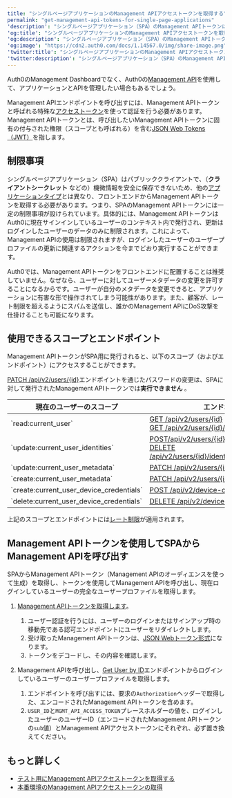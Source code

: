 ```yaml
---
title: "シングルページアプリケーションのManagement APIアクセストークンを取得する"
permalink: "get-management-api-tokens-for-single-page-applications"
'description': "シングルページアプリケーション（SPA）のManagement APIトークンに使用できるスコープとエンドポイントについて説明します。"
'og:title': "シングルページアプリケーションのManagement APIアクセストークンを取得する"
'og:description': "シングルページアプリケーション（SPA）のManagement APIトークンに使用できるスコープとエンドポイントについて説明します。"
'og:image': "https://cdn2.auth0.com/docs/1.14567.0/img/share-image.png"
'twitter:title': "シングルページアプリケーションのManagement APIアクセストークンを取得する"
'twitter:description': "シングルページアプリケーション（SPA）のManagement APIトークンに使用できるスコープとエンドポイントについて説明します。"
---
```


Auth0のManagement Dashboardでなく、Auth0の[Management API](/docs/ja-jp/api/management/v2#!)を使用して、アプリケーションとAPIを管理したい場合もあるでしょう。

<Tooltip data-tooltip-id="react-containers-DefinitionTooltip-0" href="/docs/ja-jp/glossary?term=management-api" tip="Management API: 顧客が管理タスクを実行できるようにするための製品。" cta="用語集の表示">Management API</Tooltip>エンドポイントを呼び出すには、Management APIトークンと呼ばれる特殊な[アクセストークン](/docs/ja-jp/secure/tokens/access-tokens)を使って認証を行う必要があります。Management APIトークンとは、呼び出したいManagement APIトークンに固有の付与された権限（スコープとも呼ばれる）を含む[JSON Web Tokens（JWT）](/docs/ja-jp/secure/tokens/json-web-tokens)を指します。

## 制限事項

シングルページアプリケーション（SPA）はパブリッククライアントで、（**クライアントシークレット** などの）機微情報を安全に保存できないため、他の[アプリケーションタイプ](/docs/ja-jp/get-started/applications)とは異なり、フロントエンドからManagement APIトークンを取得する必要があります。つまり、SPAのManagement APIトークンには一定の制限事項が設けられています。具体的には、Management APIトークンはAuth0に現在サインインしているユーザーのコンテキスト内で発行され、更新はログインしたユーザーのデータのみに制限されます。これによって、Management APIの使用は制限されますが、ログインしたユーザーのユーザープロファイルの更新に関連するアクションを今までどおり実行することができます。

<Warning>

Auth0では、Management APIトークンをフロントエンドに配置することは推奨していません。なぜなら、ユーザーに対してユーザーメタデータの変更を許可することになるからです。ユーザーが自分のメタデータを変更できると、アプリケーションに有害な形で操作されてしまう可能性があります。また、顧客が、レート制限を超えるようにスパムを送信し、誰かのManagement APIにDoS攻撃を仕掛けることも可能になります。

</Warning>

## 使用できるスコープとエンドポイント

Management APIトークンがSPA用に発行されると、以下のスコープ（およびエンドポイント）にアクセスすることができます。

<Callout icon="file-lines" color="#0EA5E9" iconType="regular">

[PATCH /api/v2/users/{id}](/docs/ja-jp/api/management/v2#!/Users/patch_users_by_id)エンドポイントを通じたパスワードの変更は、SPAに対して発行されたManagement APIトークンでは**実行できません** 。

</Callout>

<table class="table"><thead>
<tr>
<th><strong>現在のユーザーのスコープ</strong></th>
<th><strong>エンドポイント</strong></th>
</tr>
</thead>
<tbody>
<tr>
<td>`read:current_user`</td>
<td><a href="/docs/ja-jp/api/management/v2#!/Users/get_users_by_id">GET /api/v2/users/{id}</a> <br/> <a href="/docs/ja-jp/api/management/v2#!/Users/get_enrollments">GET /api/v2/users/{id}/enrollments</a></td>
</tr>
<tr>
<td>`update:current_user_identities`</td>
<td><a href="/docs/ja-jp/api/management/v2#!/Users/post_identities">POST/api/v2/users/{id}/identities</a> <br/> <a href="/docs/ja-jp/api/management/v2#!/Users/delete_user_identity_by_user_id">DELETE /api/v2/users/{id}/identities/{provider}/{user_id}</a></td>
</tr>
<tr>
<td>`update:current_user_metadata`</td>
<td><a href="/docs/ja-jp/api/management/v2#!/Users/patch_users_by_id">PATCH /api/v2/users/{id}</a></td>
</tr>
<tr>
<td>`create:current_user_metadata`</td>
<td><a href="/docs/ja-jp/api/management/v2#!/Users/patch_users_by_id">PATCH /api/v2/users/{id}</a></td>
</tr>
<tr>
<td>`create:current_user_device_credentials`</td>
<td><a href="/docs/ja-jp/api/management/v2#!/Device_Credentials/post_device_credentials">POST /api/v2/device-credentials</a></td>
</tr>
<tr>
<td>`delete:current_user_device_credentials`</td>
<td><a href="/docs/ja-jp/api/management/v2#!/Device_Credentials/delete_device_credentials_by_id">DELETE /api/v2/device-credentials/{id}</a></td>
</tr>
</tbody>
</table>

<Callout icon="file-lines" color="#0EA5E9" iconType="regular">

上記のスコープとエンドポイントには[レート制限](/docs/ja-jp/troubleshoot/customer-support/operational-policies/rate-limit-policy)が適用されます。

</Callout>

## Management APIトークンを使用してSPAからManagement APIを呼び出す

SPAからManagement APIトークン（Management APIのオーディエンスを使って生成）を取得し、トークンを使用してManagement APIを呼び出し、現在ログインしているユーザーの完全なユーザープロファイルを取得します。

1. [Management APIトークンを取得します](/docs/ja-jp/secure/tokens/access-tokens/management-api-access-tokens/get-management-api-access-tokens-for-production)。

   1. ユーザー認証を行うには、ユーザーのログインまたはサインアップ時の移動先である認可エンドポイントにユーザーをリダイレクトします。
   2. 受け取ったManagement APIトークンは、[JSON Webトークン形式](/docs/ja-jp/secure/tokens/json-web-tokens/json-web-token-structure)になります。
   3. トークンをデコードし、その内容を確認します。
2. Management APIを呼び出し、[Get User by ID](/docs/ja-jp/api/management/v2#!/Users/get_users_by_id)エンドポイントからログインしているユーザーのユーザープロファイルを取得します。

   1. エンドポイントを呼び出すには、要求の`Authorization`ヘッダーで取得した、エンコードされたManagement APIトークンを含めます。
   2. `USER_ID`と`MGMT_API_ACCESS_TOKEN`プレースホルダーの値を、ログインしたユーザーのユーザーID（エンコードされたManagement APIトークンの`sub`値）とManagement APIアクセストークンにそれぞれ、必ず置き換えてください。

## もっと詳しく

* [テスト用にManagement APIアクセストークンを取得する](/docs/ja-jp/secure/tokens/access-tokens/management-api-access-tokens/get-management-api-access-tokens-for-testing)
* [本番環境のManagement APIアクセストークンの取得](/docs/ja-jp/secure/tokens/access-tokens/management-api-access-tokens/get-management-api-access-tokens-for-production)